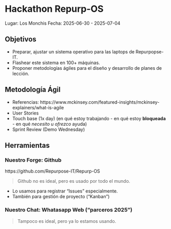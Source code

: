 # Hackathon Repurp-OS 

Lugar: Los Monchis
Fecha: 2025-06-30 - 2025-07-04

## Objetivos

* Preparar, ajustar un sistema operativo para las laptops de Repurpopse-IT.
* Flashear este sistema en 100+ máquinas.
* Proponer metodologías ágiles para el diseño y desarrollo de planes de lección.

## Metodología Ágil

* Referencias: https://www.mckinsey.com/featured-insights/mckinsey-explainers/what-is-agile
* User Stories
* Touch base (1x day) (en qué estoy trabajando - en qué estoy **bloqueada** - en qué _necesito u ofrezco_ ayuda)
* Sprint Review (Demo Wednesday)

## Herramientas

### Nuestro Forge: Github

https://github.com/Repurpose-IT/Repurp-OS

> Github no es ideal, pero es usado por todo el mundo.

* Lo usamos para registrar "Issues" especialmente.
* También para gestión de proyecto ("Kanban")

### Nuestro Chat: Whatasapp Web ("parceros 2025")

> Tampoco es ideal, pero ya lo estamos usando.